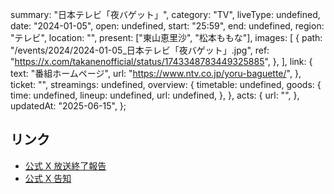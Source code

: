   summary: "日本テレビ「夜バゲット」",
  category: "TV",
  liveType: undefined,
  date: "2024-01-05",
  open: undefined,
  start: "25:59",
  end: undefined,
  region: "テレビ",
  location: "",
  present: ["東山恵里沙", "松本ももな"],
  images: [
    {
      path: "/events/2024/2024-01-05_日本テレビ「夜バゲット」.jpg",
      ref: "https://x.com/takanenofficial/status/1743348783449325885",
    },
  ],
  link: {
    text: "番組ホームページ",
    url: "https://www.ntv.co.jp/yoru-baguette/",
  },
  ticket: "",
  streamings: undefined,
  overview: {
    timetable: undefined,
    goods: {
      time: undefined,
      lineup: undefined,
      url: undefined,
    },
  },
  acts: {
    url: "",
  },
  updatedAt: "2025-06-15",
};

## リンク

- [公式 X 放送終了報告](https://x.com/takanenofficial/status/1743348783449325885)
- [公式 X 告知](https://x.com/takanenofficial/status/1742901683422961990)
